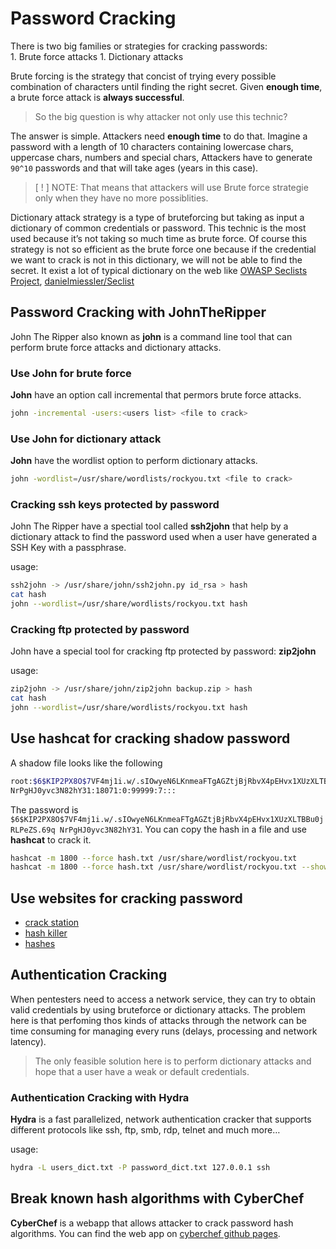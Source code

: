 # Password Cracking {-}

There is two big families or strategies for cracking passwords:  
1. Brute force attacks
1. Dictionary attacks

Brute forcing is the strategy that concist of trying every possible combination of characters until finding the right secret. Given **enough time**, a brute force
attack is **always successful**.

> So the big question is why attacker not only use this technic? 

The answer is simple. Attackers need **enough time** to do that. Imagine a password with a length of 10 characters containing lowercase chars, uppercase chars,
numbers and special chars, Attackers have to generate `90^10` passwords and that will take ages (years in this case).

> [ ! ] NOTE: That means that attackers will use Brute force strategie only when they have no more possiblities. 

Dictionary attack strategy is a type of bruteforcing but taking as input a dictionary of common credentials or password. This technic is the most used because it's 
not taking so much time as brute force. Of course this strategy is not so efficient as the brute force one because if the credential we want to crack is not in
this dictionary, we will not be able to find the secret. It exist a lot of typical dictionary on the web like [OWASP Seclists Project](https://www.owasp.org/index.php/OWASP_SecLists_Project),
[danielmiessler/Seclist](https://github.com/danielmiessler/SecLists)

## Password Cracking with JohnTheRipper {-}

John The Ripper also known as **john** is a command line tool that can perform brute force attacks and dictionary attacks.

### Use John for brute force {-}

**John** have an option call incremental that permors brute force attacks.

```bash
john -incremental -users:<users list> <file to crack>
```

### Use John for dictionary attack {-}

**John** have the wordlist option to perform dictionary attacks.

```bash
john -wordlist=/usr/share/wordlists/rockyou.txt <file to crack>
```

### Cracking ssh keys protected by password {-}

John The Ripper have a spectial tool called **ssh2john** that help by a dictionary attack to find the 
password used when a user have generated a SSH Key with a passphrase.

usage:

```bash
ssh2john -> /usr/share/john/ssh2john.py id_rsa > hash
cat hash
john --wordlist=/usr/share/wordlists/rockyou.txt hash
```

### Cracking ftp protected by password {-}

John have a special tool for cracking ftp protected by password: **zip2john**

usage:

```bash
zip2john -> /usr/share/john/zip2john backup.zip > hash
cat hash
john --wordlist=/usr/share/wordlists/rockyou.txt hash
```

## Use hashcat for cracking shadow password {-}

A shadow file looks like the following

```bash
root:$6$KIP2PX8O$7VF4mj1i.w/.sIOwyeN6LKnmeaFTgAGZtjBjRbvX4pEHvx1XUzXLTBBu0jRLPeZS.69q
NrPgHJ0yvc3N82hY31:18071:0:99999:7:::
```

The password is `$6$KIP2PX8O$7VF4mj1i.w/.sIOwyeN6LKnmeaFTgAGZtjBjRbvX4pEHvx1XUzXLTBBu0jRLPeZS.69q
NrPgHJ0yvc3N82hY31`. You can copy the hash in a file and use **hashcat** to crack it.

```bash
hashcat -m 1800 --force hash.txt /usr/share/wordlist/rockyou.txt
hashcat -m 1800 --force hash.txt /usr/share/wordlist/rockyou.txt --show
```

## Use websites for cracking password {-}

- [crack station](https://crackstation.net)
- [hash killer](https://hashkiller.io)
- [hashes](https://hashes.com)

## Authentication Cracking {-}

When pentesters need to access a network service, they can try to obtain valid credentials by using bruteforce or dictionary attacks.
The problem here is that perfoming thos kinds of attacks through the network can be time consuming for managing every runs (delays, processing and network latency).

> The only feasible solution here is to perform dictionary attacks and hope that a user have a weak or default credentials.


### Authentication Cracking with Hydra {-}

**Hydra** is a fast parallelized, network authentication cracker that supports different protocols like ssh, ftp, smb, rdp, telnet and much more...

usage:
```bash
hydra -L users_dict.txt -P password_dict.txt 127.0.0.1 ssh
```

## Break known hash algorithms with CyberChef {-}

**CyberChef** is a webapp that allows attacker to crack password hash algorithms. You can find the web app on [cyberchef github pages](https://gchq.github.io/CyberChef/).

